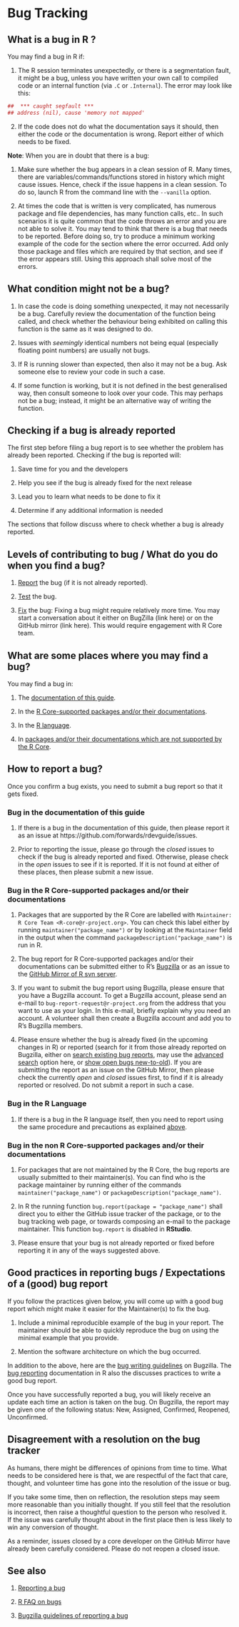 # Bug Tracking

## What is a bug in $\textsf{R}$ ?

You may find a bug in $\textsf{R}$ if:


1. The $\textsf{R}$ session terminates unexpectedly, or there is a segmentation fault, it might be a bug, unless you have written your own call to compiled code or an internal function (via `.C` or `.Internal`). The error may look like this:

```{r, results='hide'}
##  *** caught segfault ***
## address (nil), cause 'memory not mapped'
```

2. If the code does not do what the documentation says it should, then either the code or the documentation is wrong. Report either of which needs to be fixed.

$\textbf{Note}$:
When you are in doubt that there is a bug:

1. Make sure whether the bug appears in a clean session of $\textsf{R}$. Many times, there are variables/commands/functions stored in history which might cause issues. Hence, check if the issue happens in a clean session. To do so, launch $\textsf{R}$ from the command line with the `--vanilla` option. 


2. At times the code that is written is very complicated, has numerous package and file dependencies, has many function calls, etc.. In such scenarios it is quite common that the code throws an error and you are not able to solve it. You may tend to think that there is a bug that needs to be reported. Before doing so, try to produce a minimum working example of the code for the section where the error occurred. Add only those package and files which are required by that section, and see if the error appears still. Using this approach shall solve most of the errors.

## What condition might not be a bug?


1. In case the code is doing something unexpected, it may not necessarily be a bug. Carefully review the documentation of the function being called, and check whether the behaviour being exhibited on calling this function is the same as it was designed to do.

2. Issues with $\textit{seemingly}$ identical numbers not being equal (especially floating point numbers) are usually not bugs. 

3. If $\textsf{R}$ is running slower than expected, then also it may not be a bug. Ask someone else to review your code in such a case.

4. If some function is working, but it is not defined in the best generalised way, then consult someone to look over your code. This may perhaps not be a bug; instead, it might be an alternative way of writing the function.


## Checking if a bug is already reported

The first step before filing a bug report is to see whether the problem has already been reported. Checking if the bug is reported will:

1. Save time for you and the developers

2. Help you see if the bug is already fixed for the next release

3. Lead you to learn what needs to be done to fix it

4. Determine if any additional information is needed

The sections that follow discuss where to check whether a bug is already reported.

## Levels of contributing to bug / What do you do when you find a bug?

1. [Report](#ReportBug) the bug (if it is not already reported).


2. [Test](provide hyperlink to the section/chapter which discusses this) the bug.

3. [Fix](hyperlink to the chapter on the lifecycle of a patch) the bug: Fixing a bug might require relatively more time. You may start a conversation about it either on BugZilla (link here) or on the GitHub mirror (link here). This would require engagement with $\textsf{R}$ Core team.

## What are some places where you may find a bug?

You may find a bug in:

1. The [documentation of this guide](#GuideDocBug).

2. In the [$\textsf{R}$ Core-supported packages and/or their documentations](#RCorePkgBug).

3. In the [$\textsf{R}$ language](#RLangBug).

4. In [packages and/or their documentations which are not supported by the $\textsf{R}$ Core](#nonRCorePkgBug).

## How to report a bug? {#ReportBug}

Once you confirm a bug exists, you need to submit a bug report so that it gets fixed.


### Bug in the documentation of this guide {#GuideDocBug}

1. If there is a bug in the documentation of this guide, then please report it as an issue at https://github.com/forwards/rdevguide/issues. 

2. Prior to reporting the issue, please go through the $\textit{closed}$ issues to check if the bug is already reported and fixed. Otherwise, please check in the $\textit{open}$ issues to see if it is reported. If it is not found at either of these places, then please submit a new issue.


### Bug in the $\textsf{R}$ Core-supported packages and/or their documentations {#RCorePkgBug}

1. Packages that are supported by the $\textsf{R}$ Core are labelled with `Maintainer: R Core Team <R-core@r-project.org>`. You can check this label either by running `maintainer("package_name")` or by looking at the `Maintainer` field in the output when the command `packageDescription("package_name")` is run in $\textsf{R}$.

2. The bug report for $\textsf{R}$ Core-supported packages and/or their documentations can be submitted either to $\textsf{R}$'s [Bugzilla](https://bugs.r-project.org/bugzilla/) or as an issue to the [GitHub Mirror of R svn server](https://github.com/r-devel/r-svn/issues).

3. If you want to submit the bug report using Bugzilla, please ensure that you have a Bugzilla account. To get a Bugzilla account, please send an e-mail to `bug-report-request@r-project.org` from the address that you want to use as your login. In this e-mail, briefly explain why you need an account. A volunteer shall then create a Bugzilla account and add you to $\textsf{R}$'s Bugzilla members.

4. Please ensure whether the bug is already fixed (in the upcoming changes in R) or reported (search for it from those already reported on Bugzilla, either on [search existing bug reports](https://bugs.r-project.org/bugzilla/query.cgi), may use the [advanced search](https://bugs.r-project.org/bugzilla/query.cgi?format=advanced) option here,  or [show open bugs new-to-old](https://bugs.r-project.org/bugzilla/buglist.cgi?bug_file_loc_type=allwordssubstr&bug_status=NEW&bug_status=ASSIGNED&bug_status=CONFIRMED&bug_status=REOPENED&bug_status=UNCONFIRMED&bugidtype=include&chfieldto=Now&cmdtype=doit&emailassigned_to1=1&emailassigned_to2=1&emailcc2=1&emailreporter2=1&emailtype1=substring&emailtype2=substring&field0-0-0=noop&long_desc_type=substring&order=bugs.delta_ts%20desc&query_format=advanced&short_desc_type=allwordssubstr&type0-0-0=noop)). If you are submitting the report as an issue on the GitHub Mirror, then please check the currently $\textit{open}$ and $\textit{closed}$ issues first, to find if it is already reported or resolved. Do not submit a report in such a case. 

### Bug in the $\textsf{R}$ Language {#RLangBug}

1. If there is a bug in the $\textsf{R}$ language itself, then you need to report using the same procedure and precautions as explained [above](#RCorePkgBug).

### Bug in the non $\textsf{R}$ Core-supported packages and/or their documentations {#nonRCorePkgBug}

1. For packages that are not maintained by the $\textsf{R}$ Core, the bug reports are usually submitted to their maintainer(s). You can find who is the package maintainer by running either of the commands `maintainer("package_name")` or `packageDescription("package_name")`.

2. In $\textsf{R}$ the running function `bug.report(package = "package_name")` shall direct you to either the GitHub issue tracker of the package, or to the bug tracking web page, or towards composing an e-mail to the package maintainer. This function `bug.report` is disabled in $\textbf{RStudio}$.

3. Please ensure that your bug is not already reported or fixed before reporting it in any of the ways suggested above.

## Good practices in reporting bugs / Expectations of a (good) bug report

If you follow the practices given below, you will come up with a good bug report which might make it easier for the Maintainer(s) to fix the bug.

1. Include a minimal reproducible example of the bug in your report. The maintainer should be able to quickly reproduce the bug on using the minimal example that you provide.

2. Mention the software architecture on which the bug occurred. 

In addition to the above, here are the [bug writing guidelines](https://bugs.r-project.org/bugzilla/page.cgi?id=bug-writing.html) on Bugzilla. The [bug reporting](https://www.r-project.org/bugs.html#writing-a-good-bug-report) documentation in R also the discusses practices to write a good bug report.

Once you have successfully reported a bug, you will likely receive an update each time an action is taken on the bug. On Bugzilla, the report may be given one of the following status: New, Assigned, Confirmed, Reopened, Unconfirmed.

## Disagreement with a resolution on the bug tracker

As humans, there might be differences of opinions from time to time. What needs to be considered here is that, we are respectful of the fact that care, thought, and volunteer time has gone into the resolution of the issue or bug. 

If you take some time, then on reflection, the resolution steps may seem more reasonable than you initially thought. If you still feel that the resolution is incorrect, then raise a thoughtful question to the person who resolved it. If the issue was carefully thought about in the first place then is less likely to win any conversion of thought.

As a reminder, issues closed by a core developer on the GitHub Mirror have already been carefully considered. Please do not reopen a closed issue.

## See also

1. [Reporting a bug](https://www.r-project.org/bugs.html)

2. [R FAQ on bugs](https://mac.r-project.org/man/R-FAQ.html#R-Bugs)

3. [Bugzilla guidelines of reporting a bug](https://bugs.r-project.org/bugzilla/page.cgi?id=bug-writing.html)
